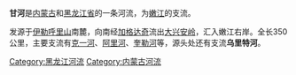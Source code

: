 '''甘河'''是[[内蒙古自治区|内蒙古]]和[[黑龙江省|黑龙江省]]的一条河流，为[[嫩江|嫩江]]的支流。

发源于[[伊勒呼里山|伊勒呼里山]]南麓，向南经[[加格达奇|加格达奇]]流出[[大兴安岭|大兴安岭]]，汇入嫩江右岸。全长350公里，主要支流有[[克一河|克一河]]、[[阿里河|阿里河]]、[[奎勒河|奎勒河]]等，源头处还有支流'''乌里特河'''。

{{黑龙江水系}}

[[Category:黑龙江河流|Category:黑龙江河流]]
[[Category:内蒙古河流|Category:内蒙古河流]]